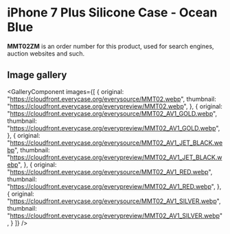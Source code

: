
# iPhone 7 Plus Silicone Case - Ocean Blue

<Callout type='info' emoji='👉🏻'>**MMT02ZM** is an order number for this product, used for search engines, auction websites and such.</Callout>

## Image gallery

<GalleryComponent
    images={[
      {
        original: "https://cloudfront.everycase.org/everysource/MMT02.webp",
        thumbnail: "https://cloudfront.everycase.org/everypreview/MMT02.webp",
      },
      {
        original: "https://cloudfront.everycase.org/everysource/MMT02_AV1_GOLD.webp",
        thumbnail: "https://cloudfront.everycase.org/everypreview/MMT02_AV1_GOLD.webp",
      },
      {
        original: "https://cloudfront.everycase.org/everysource/MMT02_AV1_JET_BLACK.webp",
        thumbnail: "https://cloudfront.everycase.org/everypreview/MMT02_AV1_JET_BLACK.webp",
      },
      {
        original: "https://cloudfront.everycase.org/everysource/MMT02_AV1_RED.webp",
        thumbnail: "https://cloudfront.everycase.org/everypreview/MMT02_AV1_RED.webp",
      },
      {
        original: "https://cloudfront.everycase.org/everysource/MMT02_AV1_SILVER.webp",
        thumbnail: "https://cloudfront.everycase.org/everypreview/MMT02_AV1_SILVER.webp",
      }
    ]}
  />
